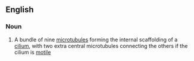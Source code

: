 ==English==

===Noun===
{{wikipedia}}
{{en-noun}}

#{{biology}} A bundle of nine [[microtubule]]s forming the internal scaffolding of a [[cilium]], with two extra central microtubules connecting the others if the cilium is [[motile]]